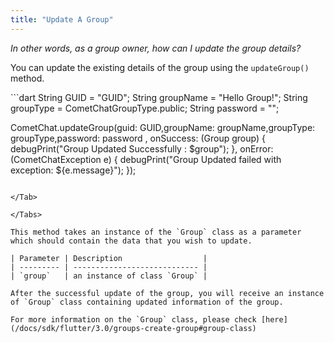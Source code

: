 ```yaml
---
title: "Update A Group"
---
```




*In other words, as a group owner, how can I update the group details?*

You can update the existing details of the group using the `updateGroup()` method.

<Tabs>
<Tab title="Dart">
```dart
String GUID = "GUID";
String groupName = "Hello Group!";
String groupType = CometChatGroupType.public;
String password = "";

CometChat.updateGroup(guid: GUID,groupName: groupName,groupType: groupType,password: password ,
                      onSuccess: (Group group) {
                        debugPrint("Group Updated Successfully : $group");
                      },
                      onError: (CometChatException e) {
                        debugPrint("Group Updated failed with exception: ${e.message}");
                    });
```

</Tab>

</Tabs>

This method takes an instance of the `Group` class as a parameter which should contain the data that you wish to update.

| Parameter | Description                  |
| --------- | ---------------------------- |
| `group`   | an instance of class `Group` |

After the successful update of the group, you will receive an instance of `Group` class containing updated information of the group.

For more information on the `Group` class, please check [here](/docs/sdk/flutter/3.0/groups-create-group#group-class)
